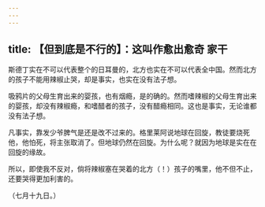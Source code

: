 ```yaml
---
---
---
```

title: 【但到底是不行的】：这叫作愈出愈奇 家干
---



斯德丁实在不可以代表整个的日耳曼的，北方也实在不可以代表全中国。然而北方的孩子不能用辣椒止哭，却是事实，也实在没有法子想。

吸鸦片的父母生育出来的婴孩，也有烟瘾，是的确的。然而嗜辣椒的父母生育出来的婴孩，却没有辣椒瘾，和嗜醋者的孩子，没有醋瘾相同。这也是事实，无论谁都没有法子想。

凡事实，靠发少爷脾气是还是改不过来的。格里莱阿说地球在回旋，教徒要烧死他，他怕死，将主张取消了。但地球仍然在回旋。为什么呢？就因为地球是实在在回旋的缘故。

所以，即使我不反对，倘将辣椒塞在哭着的北方（！）孩子的嘴里，他不但不止，还要哭得更加利害的。

（七月十九日。）